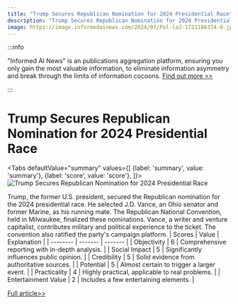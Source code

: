 ```yaml
---
title: "Trump Secures Republican Nomination for 2024 Presidential Race"
description: "Trump Secures Republican Nomination for 2024 Presidential Race"
image: https://image.informedainews.com/2024/07/Pol-laJ-1721186374-0.jpg
---
```



:::info

"Informed AI News" is an publications aggregation platform, ensuring you only gain the most valuable information, to eliminate information asymmetry and break through the limits of information cocoons.  [Find out more >>](/)

:::

# Trump Secures Republican Nomination for 2024 Presidential Race


<Tabs
	defaultValue="summary"
	values={[
	{label: 'summary', value: 'summary'},
	{label: 'score', value: 'score'},
]}>
<TabItem value="summary">
<img
  src="https://image.informedainews.com/2024/07/Pol-laJ-1721186374-0.jpg"
  alt="Trump Secures Republican Nomination for 2024 Presidential Race"
/>



Trump, the former U.S. president, secured the Republican nomination for the 2024 presidential race. He selected J.D. Vance, an Ohio senator and former Marine, as his running mate. The Republican National Convention, held in Milwaukee, finalized these nominations. Vance, a writer and venture capitalist, contributes military and political experience to the ticket. The convention also ratified the party's campaign platform.
</TabItem>
<TabItem value="score">
	| Scores     | Value   | Explanation |
	| -------- | ------- | ------- |
	| Objectivity  | 6    | Comprehensive reporting with in-depth analysis.    |
	| Social Impact | 5     | Significantly influences public opinion.    |
	| Credibility    | 5    | Solid evidence from authoritative sources.    |
	| Potential    | 5    | Almost certain to trigger a larger event.    |
	| Practicality    | 4    | Highly practical, applicable to real problems.    |
	| Entertainment Value    | 2    | Includes a few entertaining elements.    |
</TabItem>
</Tabs>

[Full article>>](https://wallstreetcn.com/articles/3719645)

